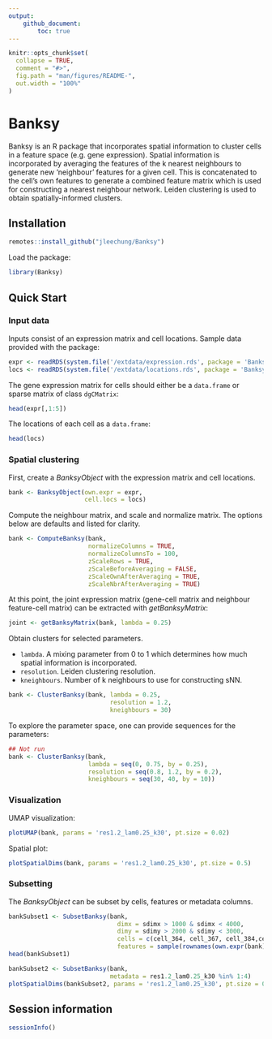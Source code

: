 ```yaml
---
output: 
    github_document:
        toc: true
---
```


<!-- README.md is generated from README.Rmd. Please edit that file -->

```r
knitr::opts_chunk$set(
  collapse = TRUE,
  comment = "#>",
  fig.path = "man/figures/README-",
  out.width = "100%"
)
```
# Banksy

<!-- badges: start -->
<!-- badges: end -->

Banksy is an R package that incorporates spatial information to cluster cells 
in a feature space (e.g. gene expression). Spatial information is incorporated 
by averaging the features of the k nearest neighbours to generate new 
'neighbour' features for a given cell. This is concatenated to the cell's own 
features to generate a combined feature matrix which is used for constructing a 
nearest neighbour network. Leiden clustering is used to obtain 
spatially-informed clusters.

## Installation

```r
remotes::install_github("jleechung/Banksy")
```

Load the package:
```r
library(Banksy)
```

## Quick Start

### Input data

Inputs consist of an expression matrix and cell locations. Sample data provided
with the package:
```r
expr <- readRDS(system.file('/extdata/expression.rds', package = 'Banksy'))
locs <- readRDS(system.file('/extdata/locations.rds', package = 'Banksy'))
```

The gene expression matrix for cells should either be a `data.frame` or sparse 
matrix of class `dgCMatrix`:
```r
head(expr[,1:5])
```

The locations of each cell as a `data.frame`:
```r
head(locs)
```

### Spatial clustering

First, create a *BanksyObject* with the expression matrix and cell locations.
```r
bank <- BanksyObject(own.expr = expr,
                     cell.locs = locs)
```

Compute the neighbour matrix, and scale and normalize matrix. The options below
are defaults and listed for clarity.
```r
bank <- ComputeBanksy(bank,
                      normalizeColumns = TRUE,
                      normalizeColumnsTo = 100,
                      zScaleRows = TRUE,
                      zScaleBeforeAveraging = FALSE,
                      zScaleOwnAfterAveraging = TRUE,
                      zScaleNbrAfterAveraging = TRUE)
```

At this point, the joint expression matrix (gene-cell matrix and neighbour feature-cell matrix) can be extracted with *getBanksyMatrix*:
```r
joint <- getBanksyMatrix(bank, lambda = 0.25)
```

Obtain clusters for selected parameters.

- `lambda`. A mixing parameter from 0 to 1 which determines how much spatial 
   information is incorporated.  
- `resolution`. Leiden clustering resolution.  
- `kneighbours`. Number of k neighbours to use for constructing sNN.
```r
bank <- ClusterBanksy(bank, lambda = 0.25,
                            resolution = 1.2,
                            kneighbours = 30)
```

To explore the parameter space, one can provide sequences for the parameters:
```r
## Not run
bank <- ClusterBanksy(bank, 
                      lambda = seq(0, 0.75, by = 0.25),
                      resolution = seq(0.8, 1.2, by = 0.2),
                      kneighbours = seq(30, 40, by = 10))
```

### Visualization

UMAP visualization:
```r
plotUMAP(bank, params = 'res1.2_lam0.25_k30', pt.size = 0.02)
```

Spatial plot:
```r
plotSpatialDims(bank, params = 'res1.2_lam0.25_k30', pt.size = 0.5)
```

### Subsetting

The *BanksyObject* can be subset by cells, features or metadata columns.
```r
bankSubset1 <- SubsetBanksy(bank,
                              dimx = sdimx > 1000 & sdimx < 4000,
                              dimy = sdimy > 2000 & sdimy < 3000,
                              cells = c(cell_364, cell_367, cell_384,cell_389),
                              features = sample(rownames(own.expr(bank)), 10))
head(bankSubset1)
```

```r
bankSubset2 <- SubsetBanksy(bank,
                            metadata = res1.2_lam0.25_k30 %in% 1:4)
plotSpatialDims(bankSubset2, params = 'res1.2_lam0.25_k30', pt.size = 0.5)
```

## Session information
```r
sessionInfo()
```

